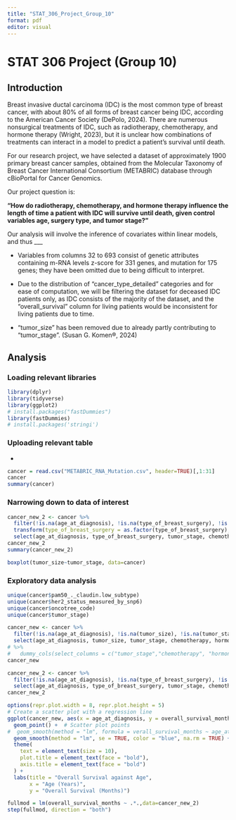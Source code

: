 ```yaml
---
title: "STAT_306_Project_Group_10"
format: pdf
editor: visual
---
```


# STAT 306 Project (Group 10)

## Introduction

Breast invasive ductal carcinoma (IDC) is the most common type of breast cancer, with about 80% of all forms of breast cancer being IDC, according to the American Cancer Society (DePolo, 2024). There are numerous nonsurgical treatments of IDC, such as radiotherapy, chemotherapy, and hormone therapy (Wright, 2023), but it is unclear how combinations of treatments can interact in a model to predict a patient’s survival until death.

For our research project, we have selected a dataset of approximately 1900 primary breast cancer samples, obtained from the Molecular Taxonomy of Breast Cancer International Consortium (METABRIC) database through cBioPortal for Cancer Genomics.

Our project question is:

**"How do radiotherapy, chemotherapy, and hormone therapy influence the length of time a patient with IDC will survive until death, given control variables age, surgery type, and tumor stage?"**

Our analysis will involve the inference of covariates within linear models, and thus \_\_\_

-   Variables from columns 32 to 693 consist of genetic attributes containing m-RNA levels z-score for 331 genes, and mutation for 175 genes; they have been omitted due to being difficult to interpret.

-   Due to the distribution of “cancer_type_detailed” categories and for ease of computation, we will be filtering the dataset for deceased IDC patients only, as IDC consists of the majority of the dataset, and the “overall_survival” column for living patients would be inconsistent for living patients due to time.

-   “tumor_size” has been removed due to already partly contributing to “tumor_stage”. (Susan G. Komen®, 2024)

## Analysis

### Loading relevant libraries

```r
library(dplyr)
library(tidyverse)
library(ggplot2)
# install.packages("fastDummies")
library(fastDummies)
# install.packages('stringi')
```

### Uploading relevant table

-   

```r
cancer = read.csv("METABRIC_RNA_Mutation.csv", header=TRUE)[,1:31]
cancer
summary(cancer)
```

### Narrowing down to data of interest

```r
cancer_new_2 <- cancer %>% 
  filter(!is.na(age_at_diagnosis), !is.na(type_of_breast_surgery), !is.na(tumor_size), !is.na(tumor_stage), !is.na(chemotherapy), !is.na(hormone_therapy), !is.na(radio_therapy), !is.na(overall_survival_months), cancer_type_detailed == "Breast Invasive Ductal Carcinoma", overall_survival == 1) %>% 
  transform(type_of_breast_surgery = as.factor(type_of_breast_surgery), tumor_stage = as.factor(tumor_stage), chemotherapy = as.factor(chemotherapy), hormone_therapy = as.factor(hormone_therapy), radio_therapy = as.factor(radio_therapy)) %>% 
  select(age_at_diagnosis, type_of_breast_surgery, tumor_stage, chemotherapy, hormone_therapy, radio_therapy, overall_survival_months) 
cancer_new_2
summary(cancer_new_2)
```

```r
boxplot(tumor_size~tumor_stage, data=cancer)
```

### Exploratory data analysis

```r
unique(cancer$pam50_._claudin.low_subtype)
unique(cancer$her2_status_measured_by_snp6)
unique(cancer$oncotree_code)
unique(cancer$tumor_stage)
```

```r
cancer_new <- cancer %>% 
  filter(!is.na(age_at_diagnosis), !is.na(tumor_size), !is.na(tumor_stage), !is.na(chemotherapy), !is.na(hormone_therapy), !is.na(radio_therapy), !is.na(overall_survival_months)) %>% 
  select(age_at_diagnosis, tumor_size, tumor_stage, chemotherapy, hormone_therapy, radio_therapy, overall_survival_months) 
# %>% 
#   dummy_cols(select_columns = c("tumor_stage","chemotherapy", "hormone_therapy", "radio_therapy"), remove_selected_columns = TRUE, remove_first_dummy  = TRUE)
cancer_new
```

```r
cancer_new_2 <- cancer %>% 
  filter(!is.na(age_at_diagnosis), !is.na(type_of_breast_surgery), !is.na(tumor_size), !is.na(tumor_stage), !is.na(chemotherapy), !is.na(hormone_therapy), !is.na(radio_therapy), !is.na(overall_survival_months), cancer_type_detailed == "Breast Invasive Ductal Carcinoma", overall_survival == 1) %>% 
  select(age_at_diagnosis, type_of_breast_surgery, tumor_stage, chemotherapy, hormone_therapy, radio_therapy, overall_survival_months) 
cancer_new_2
```

```r
options(repr.plot.width = 8, repr.plot.height = 5)
# Create a scatter plot with a regression line
ggplot(cancer_new, aes(x = age_at_diagnosis, y = overall_survival_months)) +
  geom_point() +  # Scatter plot points
#  geom_smooth(method = "lm", formula = verall_survival_months ~ age_at_diagnosis, se = TRUE, color = "blue", na.rm = TRUE) +  # Regression line with confidence interval
  geom_smooth(method = "lm", se = TRUE, color = "blue", na.rm = TRUE) +  # Regression line with confidence interval
  theme(
    text = element_text(size = 10), 
    plot.title = element_text(face = "bold"), 
    axis.title = element_text(face = "bold") 
  ) +
  labs(title = "Overall Survival against Age",
       x = "Age (Years)",
       y = "Overall Survival (Months)")
```

```r
fullmod = lm(overall_survival_months ~ .*.,data=cancer_new_2)
step(fullmod, direction = "both")
```
